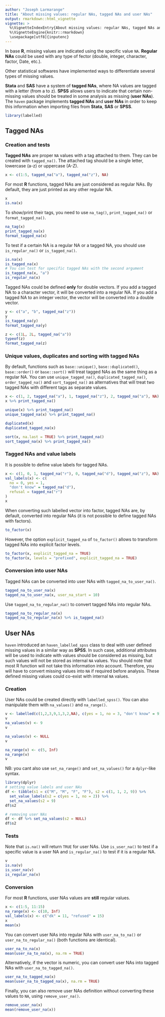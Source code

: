 ```yaml
---
author: "Joseph Larmarange"
title: "About missing values: regular NAs, tagged NAs and user NAs"
output: rmarkdown::html_vignette
vignette: >
  %\VignetteIndexEntry{About missing values: regular NAs, tagged NAs and user NAs}
  %\VignetteEngine{knitr::rmarkdown}
  \usepackage[utf8]{inputenc}
---
```


In base **R**, missing values are indicated using the specific value `NA`. **Regular NAs** could be used with any type of fector (double, integer, character, factor, Date, etc.).

Other statistical softwares have implemented ways to differentiate several types of missing values.

**Stata** and **SAS** have a system of **tagged NAs**, where NA values are tagged with a letter (from a to z). **SPSS** allows users to indicate that certain non-missing values should be treated in some analysis as missing (**user NAs**). The `haven` package implements **tagged NAs** and **user NAs** in order to keep this information when importing files from **Stata**, **SAS** or **SPSS**.

```r
library(labelled)
```


## Tagged NAs

### Creation and tests

**Tagged NAs** are proper `NA` values with a tag attached to them. They can be created with `tagged_na()`. The attached tag should be a single letter, lowercase (a-z) or uppercase (A-Z).


```r
x <- c(1:5, tagged_na("a"), tagged_na("z"), NA)
```


For most **R** functions, tagged NAs are just considered as regular NAs. By default, they are just printed as any other regular NA.

```r
x
is.na(x)
```

To show/print their tags, you need to use `na_tag()`, `print_tagged_na()` or `format_tagged_na()`.

```r
na_tag(x)
print_tagged_na(x)
format_tagged_na(x)
```

To test if a certain NA is a regular NA or a tagged NA, you should use `is_regular_na()` or `is_tagged_na()`.

```r
is.na(x)
is_tagged_na(x)
# You can test for specific tagged NAs with the second argument
is_tagged_na(x, "a")
is_regular_na(x)
```


Tagged NAs could be defined **only** for double vectors. If you add a tagged NA to a character vector, it will be converted into a regular NA. If you add a tagged NA to an integer vector, the vector will be converted into a double vector.

```r
y <- c("a", "b", tagged_na("z"))
y
is_tagged_na(y)
format_tagged_na(y)

z <- c(1L, 2L, tagged_na("a"))
typeof(z)
format_tagged_na(z)
```

### Unique values, duplicates and sorting with tagged NAs

By default, functions such as `base::unique()`, `base::duplicated()`, `base::order()` or `base::sort()` will treat tagged NAs as the same thing as a regular NA. You can use `unique_tagged_na()`, `duplicated_tagged_na()`, `order_tagged_na()` and `sort_tagged_na()` as alternatives that will treat two tagged NAs with different tags as separate values.

```r
x <- c(1, 2, tagged_na("a"), 1, tagged_na("z"), 2, tagged_na("a"), NA)
x %>% print_tagged_na()

unique(x) %>% print_tagged_na()
unique_tagged_na(x) %>% print_tagged_na()

duplicated(x)
duplicated_tagged_na(x)

sort(x, na.last = TRUE) %>% print_tagged_na()
sort_tagged_na(x) %>% print_tagged_na()
```

### Tagged NAs and value labels

It is possible to define value labels for tagged NAs.

```r
x <- c(1, 0, 1, tagged_na("r"), 0, tagged_na("d"), tagged_na("z"), NA)
val_labels(x) <- c(
  no = 0, yes = 1,
  "don't know" = tagged_na("d"),
  refusal = tagged_na("r")
)
x
```

When converting such labelled vector into factor, tagged NAs are, by default, converted into regular NAs (it is not possible to define tagged NAs with factors).

```r
to_factor(x)
```

However, the option `explicit_tagged_na` of `to_factor()` allows to transform tagged NAs into explicit factor levels.

```r
to_factor(x, explicit_tagged_na = TRUE)
to_factor(x, levels = "prefixed", explicit_tagged_na = TRUE)
```

### Conversion into user NAs

Tagged NAs can be converted into user NAs with `tagged_na_to_user_na()`.

```r
tagged_na_to_user_na(x)
tagged_na_to_user_na(x, user_na_start = 10)
```

Use `tagged_na_to_regular_na()` to convert tagged NAs into regular NAs.

```r
tagged_na_to_regular_na(x)
tagged_na_to_regular_na(x) %>% is_tagged_na()
```


## User NAs


`haven` introduced an `haven_labelled_spss` class to deal with user defined missing values in a similar way as **SPSS**. In such case, additional attributes will be used to indicate with values should be considered as missing, but such values will not be stored as internal `NA` values. You should note that most R function will not take this information into account. Therefore, you will have to convert missing values into `NA` if required before analysis. These defined missing values could co-exist with internal `NA` values.

### Creation

User NAs could be created directly with `labelled_spss()`. You can also manipulate them with `na_values()` and `na_range()`. 

```r
v <- labelled(c(1,2,3,9,1,3,2,NA), c(yes = 1, no = 3, "don't know" = 9))
v
na_values(v) <- 9
v

na_values(v) <- NULL
v

na_range(v) <- c(5, Inf)
na_range(v)
v
```

NB: you cant also use `set_na_range()` and `set_na_values()` for a `dplyr`-like syntax.

```r
library(dplyr)
# setting value labels and user NAs
df <- tibble(s1 = c("M", "M", "F", "F"), s2 = c(1, 1, 2, 9)) %>%
  set_value_labels(s2 = c(yes = 1, no = 2)) %>%
  set_na_values(s2 = 9)
df$s2

# removing user NAs
df <- df %>% set_na_values(s2 = NULL)
df$s2
```

### Tests

Note that `is.na()` will return `TRUE` for user NAs. Use `is_user_na()` to test if a specific value is a user NA and `is_regular_na()` to test if it is a regular NA.

```r
v
is.na(v)
is_user_na(v)
is_regular_na(v)
```

### Conversion

For most **R** functions, user NAs values are **still** regular values.

```r
x <- c(1:5, 11:15)
na_range(x) <- c(10, Inf)
val_labels(x) <- c("dk" = 11, "refused" = 15)
x
mean(x)
```

You can convert user NAs into regular NAs with `user_na_to_na()` or `user_na_to_regular_na()` (both functions are identical).

```r
user_na_to_na(x)
mean(user_na_to_na(x), na.rm = TRUE)
```

Alternatively, if the vector is numeric, you can convert user NAs into tagged NAs with `user_na_to_tagged_na()`.

```r
user_na_to_tagged_na(x)
mean(user_na_to_tagged_na(x), na.rm = TRUE)
```

Finally, you can also remove user NAs definition without converting these values to `NA`, using `remove_user_na()`.

```r
remove_user_na(x)
mean(remove_user_na(x))
```
